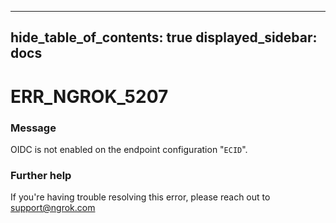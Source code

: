

---
hide_table_of_contents: true
displayed_sidebar: docs
---


# ERR_NGROK_5207

### Message
OIDC is not enabled on the endpoint configuration "`ECID`".

<ErrorDetails error="err_ngrok_5207" />



### Further help
If you're having trouble resolving this error, please reach out to [support@ngrok.com](mailto:support@ngrok.com?subject=Help%20with%20ERR_NGROK_5207)

